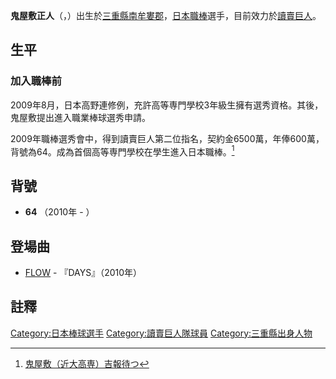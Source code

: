 {{Infobox NPB player|
name=鬼屋敷正人|
image=|
width=300px|
birthdate= {{birth date and age|1991|6|19}}|
position=捕手|
team=讀賣巨人|
number=64|
bats=右|
throws=右|
debutyear=|
debutteam=[[讀賣巨人|讀賣巨人]]|
teams=<nowiki></nowiki>
*近畿大學工業高等専門學校
*[[讀賣巨人|讀賣巨人]]（2010 -   ）
}} 

'''鬼屋敷正人'''（{{lang-ja|きやしき まさと}}，{{bd|1991年|6月19日|||}}）出生於[[三重縣|三重縣]][[南牟婁郡|南牟婁郡]]，[[日本職棒|日本職棒]]選手，目前效力於[[讀賣巨人|讀賣巨人]]。

==生平==
===加入職棒前===
2009年8月，日本高野連修例，充許高等専門學校3年級生擁有選秀資格。其後，鬼屋敷提出進入職業棒球選秀申請。

2009年職棒選秀會中，得到讀賣巨人第二位指名，契約金6500萬，年俸600萬，背號為64。成為首個高等専門學校在學生進入日本職棒。<ref>[http://www.47news.jp/sports/hibaseball/2009/10/29_4.html 鬼屋敷（近大高専）吉報待つ]</ref>

==背號==
*'''64''' （2010年 -   ）

==登場曲==
* [[FLOW|FLOW]] - 『DAYS』（2010年）

==註釋==
{{reflist|2}}

{{讀賣巨人球團球員名單}}
{{讀賣巨人球團名單2010}}

{{DEFAULTSORT:Kiyashiki Masato}}
[[Category:日本棒球選手|Category:日本棒球選手]]
[[Category:讀賣巨人隊球員|Category:讀賣巨人隊球員]]
[[Category:三重縣出身人物|Category:三重縣出身人物]]